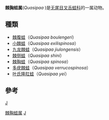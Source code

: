 {{Automatic taxobox
| taxon = Quasipaa 
| authority = Dubois, 1992
}}

'''棘胸蛙属'''(''Quasipaa'' )是[[无尾目|无尾目]][[叉舌蛙科|叉舌蛙科]]的一属动物。

== 種類 ==
* [[棘腹蛙|棘腹蛙]]（''Quasipaa boulengeri''）
* [[小棘蛙|小棘蛙]]（''Quasipaa exilispinosa''）
* [[九龙棘蛙|九龙棘蛙]]（''Quasipaa jiulongensis''）
* [[棘侧蛙|棘侧蛙]]（''Quasipaa shini''）
* [[棘胸蛙|棘胸蛙]]（''Quasipaa spinosa''）
* [[多疣棘蛙|多疣棘蛙]]（''Quasipaa verrucospinosa''）
* [[叶氏隆肛蛙|叶氏隆肛蛙]]（''Quasipaa yei''）

== 參考 ==
{{reflist}}
{{無尾目}}
{{taxonbar}}
[[category:叉舌蛙科|J]]
[[Category:棘胸蛙属|]]
[[Category:_1863年描述的分类群|J]]